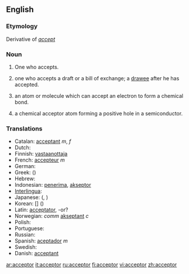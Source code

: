 ==English==

===Etymology===
Derivative of ''[[accept]]''

===Noun===
{{en-noun}}

# One who accepts.
# {{cattag|In law and commerce}} one who accepts a draft or a bill of exchange; a [[drawee]] after he has accepted.
# {{chemistry}} an atom or molecule which can accept an electron to form a chemical bond.
# {{physics}} a chemical acceptor atom forming a positive hole in a semiconductor.

===Translations===
*Catalan: [[acceptant]] ''m'', ''f''
*Dutch: [[]] '' ''
*Finnish: [[vastaanottaja]]
*French: [[accepteur]] ''m''
*German: [[]] '' ''
*Greek:[[]] ([[]])
*Hebrew: [[]] '' ''
*Indonesian: [[terima|penerima]], [[akseptor]]
*[[Interlingua]]: [[]]
*Japanese: [[]] ([[]], )
*Korean: [[]] [] ()
*Latin: [[acceptator]], -or?
*Norwegian: ''comm'' [[akseptant]] ''c''
*Polish: [[]]
*Portuguese: [[]] '' ''
*Russian: [[]]
*Spanish: [[aceptador]] ''m''
*Swedish: [[]] '' ''
*Danish:  [[acceptant]] '' ''

[[ar:acceptor]]
[[it:acceptor]]
[[ru:acceptor]]
[[fi:acceptor]]
[[vi:acceptor]]
[[zh:acceptor]]
